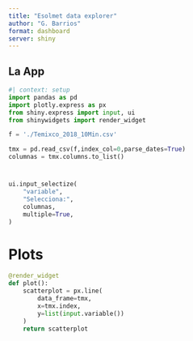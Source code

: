 ```yaml
---
title: "Esolmet data explorer"
author: "G. Barrios"
format: dashboard
server: shiny
---
```


## La App 
```python
#| context: setup
import pandas as pd
import plotly.express as px
from shiny.express import input, ui
from shinywidgets import render_widget  

f = './Temixco_2018_10Min.csv'

tmx = pd.read_csv(f,index_col=0,parse_dates=True)
columnas = tmx.columns.to_list()
```



# {.sidebar}

```python
ui.input_selectize(  
    "variable",  
    "Selecciona:", 
    columnas,
    multiple=True,
)  
```


# Plots

```python
@render_widget  
def plot():  
    scatterplot = px.line(
        data_frame=tmx,
        x=tmx.index,
        y=list(input.variable())
    )
    return scatterplot  

```
